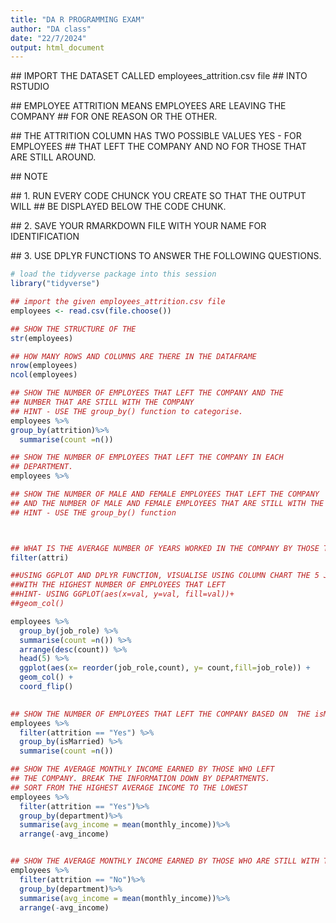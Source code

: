 ```yaml
---
title: "DA R PROGRAMMING EXAM"
author: "DA class"
date: "22/7/2024"
output: html_document
---
```


 ## IMPORT THE DATASET CALLED employees_attrition.csv file 
 ## INTO RSTUDIO
 
 ## EMPLOYEE ATTRITION MEANS EMPLOYEES ARE LEAVING THE COMPANY
 ## FOR ONE REASON OR THE OTHER.
 
 ## THE ATTRITION COLUMN HAS TWO POSSIBLE VALUES YES - FOR EMPLOYEES
 ## THAT LEFT THE COMPANY AND NO FOR THOSE THAT ARE  STILL AROUND.
 
 ## NOTE
 
 ## 1. RUN EVERY CODE CHUNCK YOU CREATE SO THAT THE OUTPUT WILL
 ## BE DISPLAYED BELOW THE CODE CHUNK.
 
 ## 2. SAVE YOUR RMARKDOWN FILE WITH YOUR NAME FOR IDENTIFICATION
 
 ## 3. USE DPLYR FUNCTIONS TO ANSWER THE FOLLOWING QUESTIONS.
 
 
 
```r

# load the tidyverse package into this session
library("tidyverse")
```
 
```r
## import the given employees_attrition.csv file
employees <- read.csv(file.choose())

```

```r

## SHOW THE STRUCTURE OF THE 
str(employees)

```


```r

## HOW MANY ROWS AND COLUMNS ARE THERE IN THE DATAFRAME
nrow(employees)
ncol(employees)

```

```r
## SHOW THE NUMBER OF EMPLOYEES THAT LEFT THE COMPANY AND THE 
## NUMBER THAT ARE STILL WITH THE COMPANY
## HINT - USE THE group_by() function to categorise.
employees %>%
group_by(attrition)%>%
  summarise(count =n())


```


```r
## SHOW THE NUMBER OF EMPLOYEES THAT LEFT THE COMPANY IN EACH 
## DEPARTMENT.
employees %>%

```



```r
## SHOW THE NUMBER OF MALE AND FEMALE EMPLOYEES THAT LEFT THE COMPANY
## AND THE NUMBER OF MALE AND FEMALE EMPLOYEES THAT ARE STILL WITH THE COMPANY
## HINT - USE THE group_by() function




```




```r

## WHAT IS THE AVERAGE NUMBER OF YEARS WORKED IN THE COMPANY BY THOSE THAT LEFT THE COMPANY.
filter(attri)

```



```r
##USING GGPLOT AND DPLYR FUNCTION, VISUALISE USING COLUMN CHART THE 5 JOB ROLES
##WITH THE HIGHEST NUMBER OF EMPLOYEES THAT LEFT
##HINT- USING GGPLOT(aes(x=val, y=val, fill=val))+
##geom_col()

employees %>%
  group_by(job_role) %>%
  summarise(count =n()) %>%
  arrange(desc(count)) %>%
  head(5) %>%
  ggplot(aes(x= reorder(job_role,count), y= count,fill=job_role)) +
  geom_col() +
  coord_flip()
  

```




```r
## SHOW THE NUMBER OF EMPLOYEES THAT LEFT THE COMPANY BASED ON  THE isMarried column. 
employees %>%
  filter(attrition == "Yes") %>%
  group_by(isMarried) %>%
  summarise(count =n())


```



```r
## SHOW THE AVERAGE MONTHLY INCOME EARNED BY THOSE WHO LEFT 
## THE COMPANY. BREAK THE INFORMATION DOWN BY DEPARTMENTS.
## SORT FROM THE HIGHEST AVERAGE INCOME TO THE LOWEST
employees %>%
  filter(attrition == "Yes")%>%
  group_by(department)%>%
  summarise(avg_income = mean(monthly_income))%>%
  arrange(-avg_income)



```


```r

## SHOW THE AVERAGE MONTHLY INCOME EARNED BY THOSE WHO ARE STILL WITH THE COMPANY. BREAK THE INFORMATION DOWN BY DEPARTMENTS.
employees %>%
  filter(attrition == "No")%>%
  group_by(department)%>%
  summarise(avg_income = mean(monthly_income))%>%
  arrange(-avg_income)

```



